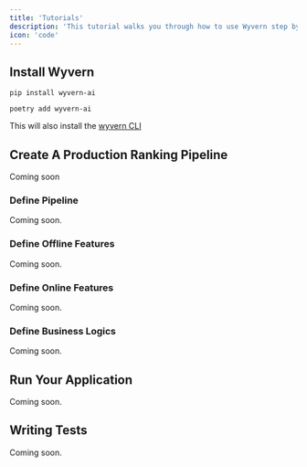 ```yaml
---
title: 'Tutorials'
description: 'This tutorial walks you through how to use Wyvern step by step toward setting up pipeline like the the one from [Quickstart](/quickstart). There are more explanations of what each component does. Each section builds on the previous ones but it is structured to separate topics so that you can go directly to any section and find information that you need'
icon: 'code'
---
```


## Install Wyvern
<CodeGroup>

```shell pip
pip install wyvern-ai
```

```shell poetry
poetry add wyvern-ai
```

This will also install the [wyvern CLI](/references#wyvern-cli)


## Create A Production Ranking Pipeline
Coming soon

### Define Pipeline
Coming soon.


### Define Offline Features
Coming soon.


### Define Online Features
Coming soon.


### Define Business Logics
Coming soon.


## Run Your Application
Coming soon.


## Writing Tests
Coming soon.
